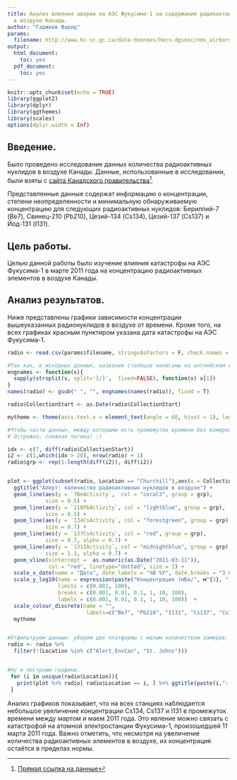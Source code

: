 ```yaml
---
title: Анализ влияния аварии на АЭС Фукусима-1 на содержание радиоактивных веществ
  в воздухе Канады.
author: "Гаджиев Фарид"
params:
  filename: http://www.hc-sc.gc.ca/data-donnees/hecs-dgsesc/nms_airborne_radioactivity_ssn_radioactivite_dans_air.csv
output:
  html_document:
    toc: yes
  pdf_document:
    toc: yes
---
```


```r
knitr::opts_chunk$set(echo = TRUE)
library(ggplot2)
library(dplyr)
library(ggthemes)
library(scales)
options(dplyr.width = Inf)
```
## Введение.

  Было проведено исследование данных количества радиоактивных нуклидов в воздухе Канады. Данные, использованные в исследовании, были взяты с [сайта Канадского правительства](http://open.canada.ca/)[^1]. 

[^1]: [Прямая ссылка на данные](http://www.hc-sc.gc.ca/data-donnees/hecs-dgsesc/nms_airborne_radioactivity_ssn_radioactivite_dans_air.csv)

  Представленные данные содержат информацию о концентрации, степени неопределенности и минимальную обнаруживаемую концентрацию для следующих радиоактивных нуклидов: Бериллий-7 (Be7), Свинец-210 (Pb210), Цезий-134 (Cs134), Цезий-137 (Cs137) и Йод-131 (I131).

## Цель работы.

  Целью данной работы было изучение влияния катастрофы на АЭС Фукусима-1 в марте 2011 года на концентрацию радиоактивных элементов в воздухе Канады.

## Анализ результатов. 

  Ниже представлены графики зависимости концентрации вышеуказанных радионуклидов в воздухе от времени. Кроме того, на всех графиках красным пунктиром указана дата катастрофы на АЭС Фукусима-1.
  
```r

radio <- read.csv(params$filename, stringsAsFactors = F, check.names = F)

#Так как, в исходных данных, названия столбцов написаны на английском и французском языках, уберем часть на французском:
engnames <- function(s){
  sapply(strsplit(s, split='[/]',  fixed=FALSE), function(x) x[1])
}
names(radio) <- gsub(" ", "", engnames(names(radio)), fixed = T)

radio$CollectionStart <- as.Date(radio$CollectionStart)

mytheme <- theme(axis.text.x = element_text(angle = 60, hjust = 1), legend.position = "bottom", axis.title.x = element_text(size = 13))

#Чтобы части данных, между которыми есть промежуток времени без измерений, не соединялись прямой линией, разделим их на отдельные группы. 
# Острожно, сложная логика! :)

idx <- c(7, diff(radio$CollectionStart))
i2 <- c(1,which(idx > 20), nrow(radio) + 1)
radio$grp <- rep(1:length(diff(i2)), diff(i2))


plot <- ggplot(subset(radio, Location == "Churchill"),aes(x = CollectionStart)) +
  ggtitle("Алерт: количество радиоактивных нуклидов в воздухе") + 
  geom_line(aes(y = `7BeActivity`,  col = "coral3", group = grp), 
            size = 0.5) +
  geom_line(aes(y = `210PbActivity`, col = "lightblue", group = grp),
            size = 0.5) +
  geom_line(aes(y = `134CsActivity`, col = "forestgreen", group = grp),
            size = 0.7) +
  geom_line(aes(y = `137CsActivity`, col = "red", group = grp),
            size = 0.7, alpha = 0.7) +
  geom_line(aes(y = `131IActivity`, col = "midnightblue", group = grp),
            size = 1.3, alpha = 0.7) +
  geom_vline(xintercept =  as.numeric(as.Date("2011-03-11")),
             col = "red", linetype="dotted", size = 1) +
  scale_x_date(name = "Дата", date_labels = "%B %Y", date_breaks = "3 month", limits = c(min(radio$CollectionStart), max(radio$CollectionStart))) + 
  scale_y_log10(name = expression(paste("Концентрация (мБк/", м^{3}, ")")), 
                limits = c(0.001, 100),
                breaks = c(0.001, 0.01, 0.1, 1, 10, 100),
                labels = c(0.001, 0.01, 0.1, 1, 10, 100))  +
  scale_colour_discrete(name = "", 
                         labels=c("Be7", "Pb210", "I131", "Cs137", "Cs134")) +
  mytheme


#Отфильтруем данные: уберем две платформы с малым количеством замеров.
radio <- radio %>% 
  filter(!(Location %in% c("Alert_EnvCan", "St. Johns")))


#Ну и построим графики.
 for (i in unique(radio$Location)){
   print(plot %+% radio[ radio$Location == i, ] %+% ggtitle(paste(i,": количество радиоактивных нуклидов в воздухе")))
 }
```

  Анализ графиков показывает, что на всех станциях наблюдается небольшое увеличение концентрации Cs134, Cs137 и I131 в промежуток времени между мартом и маем 2011 года. Это явление можно связать с катастрофой на атомной электростанции Фукусима-1, произошедшей 11 марта 2011 года. Важно отметить, что несмотря на увеличение количества радиоактивных элементов в воздухе, их концентрация остаётся в пределах нормы.


